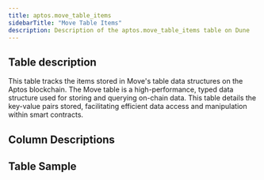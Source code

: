 ```yaml
---
title: aptos.move_table_items
sidebarTitle: "Move Table Items"
description: Description of the aptos.move_table_items table on Dune
---
```


## Table description

This table tracks the items stored in Move's table data structures on the Aptos blockchain. The Move table is a high-performance, typed data structure used for storing and querying on-chain data. This table details the key-value pairs stored, facilitating efficient data access and manipulation within smart contracts.

## Column Descriptions


<ColumnDescriptions tableSchema="aptos" tableName="move_table_items" />

## Table Sample


<TableSample tableSchema="aptos" tableName="move_table_items" />
